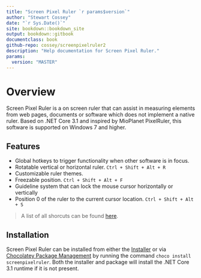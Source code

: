 ```yaml
---
title: "Screen Pixel Ruler `r params$version`"
author: "Stewart Cossey"
date: "`r Sys.Date()`"
site: bookdown::bookdown_site
output: bookdown::gitbook
documentclass: book
github-repo: cossey/screenpixelruler2
description: "Help documentation for Screen Pixel Ruler."
params:
  version: "MASTER"
---
```


# Overview

Screen Pixel Ruler is a on screen ruler that can assist in measuring elements from web pages, documents or software which does not implement a native ruler.
Based on .NET Core 3.1 and inspired by MioPlanet PixelRuler, this software is supported on Windows 7 and higher.

## Features

- Global hotkeys to trigger functionality when other software is in focus.
- Rotatable vertical or horizontal ruler. `Ctrl + Shift + Alt + R`
- Customizable ruler themes.
- Freezable position. `Ctrl + Shift + Alt + F`
- Guideline system that can lock the mouse cursor horizontally or vertically
- Position 0 of the ruler to the current cursor location. `Ctrl + Shift + Alt + S`

> A list of all shorcuts can be found [here](\#keyboard).

## Installation

Screen Pixel Ruler can be installed from either the [Installer](https://github.com/Cossey/ScreenPixelRuler2/releases) or via [Chocolatey Package Management](https://chocolatey.org) by running the command `choco install screenpixelruler`.
Both the installer and package will install the .NET Core 3.1 runtime if it is not present.